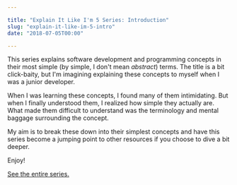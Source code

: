 ```yaml
---

title: "Explain It Like I'm 5 Series: Introduction"
slug: "explain-it-like-im-5-intro"
date: "2018-07-05T00:00"

---
```


This series explains software development and programming concepts in their most simple (by simple, I don't mean _abstract_) terms. The title is a bit click-baity, but I'm imagining explaining these concepts to myself when I was a junior developer.

When I was learning these concepts, I found many of them intimidating. But when I finally understood them, I realized how simple they actually are. What made them difficult to understand was the terminology and mental baggage surrounding the concept.

My aim is to break these down into their simplest concepts and have this series become a jumping point to other resources if you choose to dive a bit deeper.

Enjoy!

[See the entire series.](/series/explain-like-im-5)